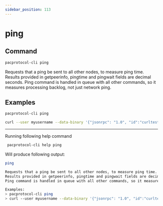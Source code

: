 ```yaml
---
sidebar_position: 113
---
```


# ping
## Command

```bash
pacprotocol-cli ping
```

Requests that a ping be sent to all other nodes, to measure ping time.
Results provided in getpeerinfo, pingtime and pingwait fields are decimal seconds.
Ping command is handled in queue with all other commands, so it measures processing backlog, not just network ping.



## Examples
```bash
pacprotocol-cli ping 
```

```bash
curl --user myusername --data-binary '{"jsonrpc": "1.0", "id":"curltest", "method": "ping", "params": [] }' -H 'content-type: text/plain;' http://127.0.0.1:1111/
```




___

Running following help command
```bash
 pacprotocol-cli help ping
```
Will produce following output:


```bash
ping

Requests that a ping be sent to all other nodes, to measure ping time.
Results provided in getpeerinfo, pingtime and pingwait fields are decimal seconds.
Ping command is handled in queue with all other commands, so it measures processing backlog, not just network ping.

Examples:
> pacprotocol-cli ping 
> curl --user myusername --data-binary '{"jsonrpc": "1.0", "id":"curltest", "method": "ping", "params": [] }' -H 'content-type: text/plain;' http://127.0.0.1:1111/

```

